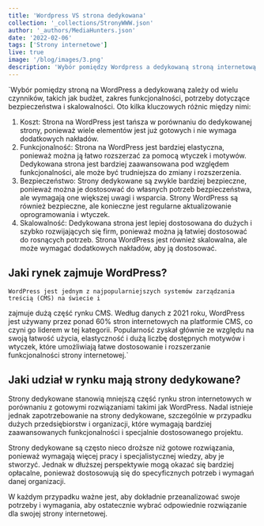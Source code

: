 ```yaml
---
title: 'Wordpress VS strona dedykowana'
collection: '_collections/StronyWWW.json'
author: '_authors/MediaHunters.json'
date: '2022-02-06'
tags: ['Strony internetowe']
live: true
image: '/blog/images/3.png'
description: 'Wybór pomiędzy Wordpress a dedykowaną stroną internetową. Co okaże się lepszym wyborem? Sprawdź'
---
```


`Wybór pomiędzy stroną na WordPress a dedykowaną zależy od wielu czynników, takich jak budżet,
zakres funkcjonalności, potrzeby dotyczące bezpieczeństwa i skalowalności. Oto kilka kluczowych
różnic między nimi:

1. Koszt: Strona na WordPress jest tańsza w porównaniu do dedykowanej strony, ponieważ
wiele elementów jest już gotowych i nie wymaga dodatkowych nakładów.
2. Funkcjonalność: Strona na WordPress jest bardziej elastyczna, ponieważ można ją łatwo
rozszerzać za pomocą wtyczek i motywów. Dedykowana strona jest bardziej zaawansowana
pod względem funkcjonalności, ale może być trudniejsza do zmiany i rozszerzenia.
3. Bezpieczeństwo: Strony dedykowane są zwykle bardziej bezpieczne, ponieważ można je
dostosować do własnych potrzeb bezpieczeństwa, ale wymagają one większej uwagi i
wsparcia. Strony WordPress są również bezpieczne, ale konieczne jest regularne
aktualizowanie oprogramowania i wtyczek.
4. Skalowalność: Dedykowana strona jest lepiej dostosowana do dużych i szybko rozwijających
się firm, ponieważ można ją łatwiej dostosować do rosnących potrzeb. Strona WordPress jest
również skalowalna, ale może wymagać dodatkowych nakładów, aby ją dostosować.

## Jaki rynek zajmuje WordPress?

    WordPress jest jednym z najpopularniejszych systemów zarządzania treścią (CMS) na świecie i
zajmuje dużą część rynku CMS. Według danych z 2021 roku, WordPress jest używany przez ponad
60% stron internetowych na platformie CMS, co czyni go liderem w tej kategorii.
Popularność zyskał głównie ze względu na swoją łatwość użycia, elastyczność i dużą liczbę dostępnych motywów i
wtyczek, które umożliwiają łatwe dostosowanie i rozszerzanie funkcjonalności strony internetowej.`

## Jaki udział w rynku mają strony dedykowane?

Strony dedykowane stanowią mniejszą część rynku stron internetowych w porównaniu z gotowymi
rozwiązaniami takimi jak WordPress. Nadal istnieje jednak zapotrzebowanie na strony dedykowane,
szczególnie w przypadku dużych przedsiębiorstw i organizacji, które wymagają bardziej
zaawansowanych funkcjonalności i specjalnie dostosowanego projektu.

Strony dedykowane są często nieco droższe niż gotowe rozwiązania, ponieważ wymagają więcej
pracy i specjalistycznej wiedzy, aby je stworzyć. Jednak w dłuższej perspektywie mogą okazać się
bardziej opłacalne, ponieważ dostosowują się do specyficznych potrzeb i wymagań danej organizacji.

W każdym przypadku ważne jest, aby dokładnie przeanalizować swoje potrzeby i wymagania, aby
ostatecznie wybrać odpowiednie rozwiązanie dla swojej strony internetowej.
